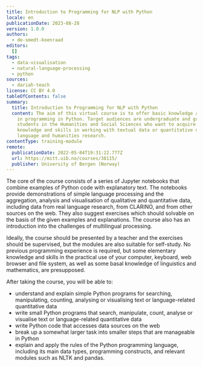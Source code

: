 ```yaml
---
title: Introduction to Programming for NLP with Python
locale: en
publicationDate: 2023-08-28
version: 1.0.0
authors:
  - de-smedt-koenraad
editors:
  []
tags:
  - data-visualisation
  - natural-language-processing
  - python
sources:
  - dariah-teach
license: CC BY 4.0
tableOfContents: false
summary:
  title: Introduction to Programming for NLP with Python
  content: The aim of this virtual course is to offer basic knowledge and skills
    in programming in Python. Target audiences are undergraduate and graduate
    students in the Humanities and Social Sciences who want to acquire hands-on
    knowledge and skills in working with textual data or quantitative data in
    language and humanities research.
contentType: training-module
remote:
  publicationDate: 2022-05-04T19:31:22.777Z
  url: https://mitt.uib.no/courses/38115/
  publisher: University of Bergen (Norway)
---
```

The core of the course consists of a series of Jupyter notebooks that combine examples of Python code with explanatory text. The notebooks provide demonstrations of simple language processing and the aggregation, analysis and visualisation of qualitative and quantitative data, including data from real language research, from CLARINO, and from other sources on the web. They also suggest exercises which should solvable on the basis of the given examples and explanations. The course also has an introduction into the challenges of multilingual processing.

Ideally, the course should be presented by a teacher and the exercises should be supervised, but the modules are also suitable for self-study. No previous programming experience is required, but some elementary knowledge and skills in the practical use of your computer, keyboard, web browser and file system, as well as some basal knowledge of linguistics and mathematics, are presupposed.

After taking the course, you will be able to:

* understand and explain simple Python programs for searching, manipulating, counting, analysing or visualising text or language-related quantitative data
* write small Python programs that search, manipulate, count, analyse or visualise text or language-related quantitative data
* write Python code that accesses data sources on the web
* break up a somewhat larger task into smaller steps that are manageable in Python
* explain and apply the rules of the Python programming language, including its main data types, programming constructs, and relevant modules such as NLTK and pandas.
